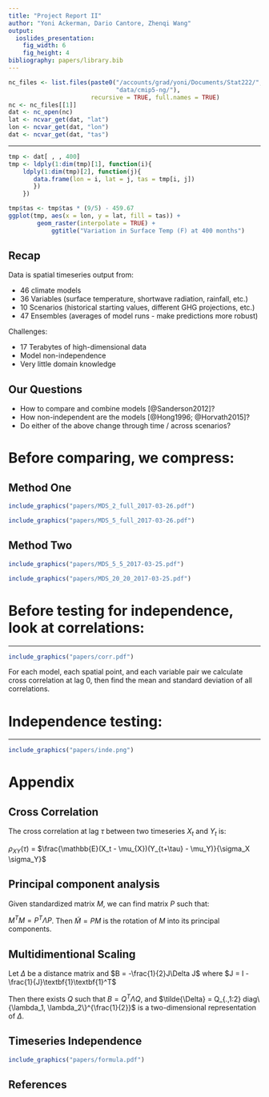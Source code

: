 ```yaml
---
title: "Project Report II"
author: "Yoni Ackerman, Dario Cantore, Zhenqi Wang"
output: 
  ioslides_presentation:
    fig_width: 6
    fig_height: 4
bibliography: papers/library.bib
---
```


```r
nc_files <- list.files(paste0("/accounts/grad/yoni/Documents/Stat222/",
                              "data/cmip5-ng/"),
                       recursive = TRUE, full.names = TRUE)
nc <- nc_files[[1]]
dat <- nc_open(nc)
lat <- ncvar_get(dat, "lat")
lon <- ncvar_get(dat, "lon")
dat <- ncvar_get(dat, "tas")
```


----

```r
tmp <- dat[ , , 400]
tmp <- ldply(1:dim(tmp)[1], function(i){
    ldply(1:dim(tmp)[2], function(j){
       data.frame(lon = i, lat = j, tas = tmp[i, j])
       })
    })     

tmp$tas <- tmp$tas * (9/5) - 459.67
ggplot(tmp, aes(x = lon, y = lat, fill = tas)) +
	    geom_raster(interpolate = TRUE) +
            ggtitle("Variation in Surface Temp (F) at 400 months")
```

## Recap

Data is spatial timeseries output from:

- 46 climate models
- 36 Variables (surface temperature, shortwave radiation, rainfall, etc.)
- 10 Scenarios (historical starting values, different GHG projections, etc.)
- 47 Ensembles (averages of model runs - make predictions more robust)

Challenges:

- 17 Terabytes of high-dimensional data
- Model non-independence 
- Very little domain knowledge

## Our Questions
- How to compare and combine models [@Sanderson2012]? 
- How non-independent are the models [@Hong1996; @Horvath2015]?
- Do either of the above change through time / across scenarios?

# Before comparing, we compress:

## Method One
<div class="columns-2">
```r
include_graphics("papers/MDS_2_full_2017-03-26.pdf")
```

```r
include_graphics("papers/MDS_5_full_2017-03-26.pdf")
```
</div>

## Method Two
<div class="columns-2">
```r
include_graphics("papers/MDS_5_5_2017-03-25.pdf")
```

```r
include_graphics("papers/MDS_20_20_2017-03-25.pdf")
```
</div>

# Before testing for independence, look at correlations:

----

<div class="columns-2">

```r
include_graphics("papers/corr.pdf")
```

For each model, each spatial point, and each variable pair
we calculate cross correlation at lag 0, then find the mean
and standard deviation of all correlations.

</div>

# Independence testing:

----

```r
include_graphics("papers/inde.png")
```

# Appendix

## Cross Correlation

The cross correlation at lag $\tau$ between two timeseries $X_t$ and $Y_t$ is:

$\rho_{XY}(\tau)$ = $\frac{\mathbb{E}(X_t - \mu_{X})(Y_{t+\tau} - \mu_Y)}{\sigma_X \sigma_Y}$

## Principal component analysis

Given standardized matrix $M$, we can find matrix $P$ such that:

$M^TM = P^T\Lambda P$. Then $\tilde{M} = PM$ is the rotation of $M$ into its principal components.

## Multidimentional Scaling

Let $\Delta$ be a distance matrix and $B = -\frac{1}{2}J\Delta J$ where $J = I - \frac{1}{J}\textbf{1}\textbf{1}^T$

Then there exists $Q$ such that $B = Q^{T}\Lambda Q$, and $\tilde{\Delta} = Q_{.,1:2} diag\{\lambda_1, \lambda_2\}^{\frac{1}{2}}$ is a two-dimensional representation of $\Delta$.

## Timeseries Independence

```r
include_graphics("papers/formula.pdf")
```

## References
